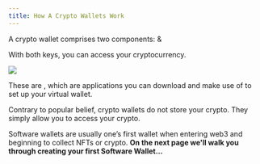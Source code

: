 ```yaml
---
title: How A Crypto Wallets Work
---
```



A crypto wallet comprises two components: <Nutshell glossaryEntry="content/glossary/public_key.mdx" children="Public Key" />  & <Nutshell glossaryEntry="content/glossary/private_key.mdx" children="Private Key." />&#x20;

With both keys, you can access your cryptocurrency.&#x20;

![](/assets/5.jpg)

These are <Nutshell glossaryEntry="content/glossary/software_wallet.mdx" children="Software Wallets" /> , which are applications you can download and make use of to set up your virtual wallet.

Contrary to popular belief, crypto wallets do not store your crypto. They simply allow you to access your crypto.

Software wallets are usually one’s first wallet when entering web3 and beginning to collect NFTs or crypto. **On the next page we'll walk you through creating your first Software Wallet...**
